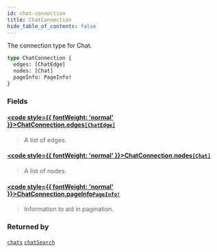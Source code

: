 ```yaml
---
id: chat-connection
title: ChatConnection
hide_table_of_contents: false
---
```








The connection type for Chat.

```graphql
type ChatConnection {
  edges: [ChatEdge]
  nodes: [Chat]
  pageInfo: PageInfo!
}
```


### Fields

#### [<code style={{ fontWeight: 'normal' }}>ChatConnection.<b>edges</b></code>](#)<Bullet />[`[ChatEdge]`](/api/graphql/documentation/objects/chat-edge) <Badge class="secondary" text="list"/> <Badge class="secondary" text="object"/>
> A list of edges.
> 

#### [<code style={{ fontWeight: 'normal' }}>ChatConnection.<b>nodes</b></code>](#)<Bullet />[`[Chat]`](/api/graphql/documentation/objects/chat) <Badge class="secondary" text="list"/> <Badge class="secondary" text="object"/>
> A list of nodes.
> 

#### [<code style={{ fontWeight: 'normal' }}>ChatConnection.<b>pageInfo</b></code>](#)<Bullet />[`PageInfo!`](/api/graphql/documentation/objects/page-info) <Badge class="secondary" text="non-null"/> <Badge class="secondary" text="object"/>
> Information to aid in pagination.
> 



### Returned by

[`chats`](/api/graphql/documentation/queries/chats)  <Badge class="secondary" text="query"/><Bullet />[`chatSearch`](/api/graphql/documentation/queries/chat-search)  <Badge class="secondary" text="query"/>



